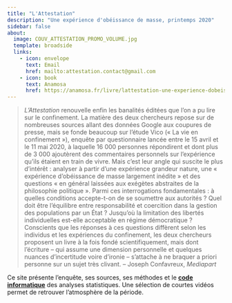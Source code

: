 ```yaml
---
title: "L'Attestation"
description: "Une expérience d'obéissance de masse, printemps 2020"
sidebar: false
about:
  image: COUV_ATTESTATION_PROMO_VOLUME.jpg
  template: broadside
  links:
    - icon: envelope
      text: Email
      href: mailto:attestation.contact@gmail.com
    - icon: book
      text: Anamosa
      href: https://anamosa.fr/livre/lattestation-une-experience-dobeissance-de-masse-printemps-2020/
---
```


> *L'Attestation* renouvelle enfin les banalités éditées que l’on a pu lire sur le confinement. La matière des deux chercheurs repose sur de nombreuses sources allant des données Google aux coupures de presse, mais se fonde beaucoup sur l’étude Vico (« La vie en confinement »), enquête par questionnaire lancée entre le 15 avril et le 11 mai 2020, à laquelle 16 000 personnes répondirent et dont plus de 3 000 ajoutèrent des commentaires personnels sur l’expérience qu’ils étaient en train de vivre. Mais c’est leur angle qui suscite le plus d’intérêt : analyser à partir d’une expérience grandeur nature, une « expérience d’obéissance de masse largement inédite » et des questions « en général laissées aux exégètes abstraites de la philosophie politique ». Parmi ces interrogations fondamentales : à quelles conditions accepte-t-on de se soumettre aux autorités ? Quel doit être l’équilibre entre responsabilité et coercition dans la gestion des populations par un État ? Jusqu’où la limitation des libertés individuelles est-elle acceptable en régime démocratique ? Conscients que les réponses à ces questions diffèrent selon les individus et les expériences du confinement, les deux chercheurs proposent un livre à la fois fondé scientifiquement, mais dont l’écriture – qui assume une dimension personnelle et quelques nuances d’incertitude voire d’ironie – s’attache à ne braquer a priori personne sur un sujet très clivant. -- Joseph Confavreux, _Mediapart_

Ce site présente l'enquête, ses sources, ses méthodes et le [**code informatique**](https://l-attestation.github.io/exercices.html) des analyses statistiques. Une sélection de courtes vidéos permet de retrouver l'atmosphère de la période.
